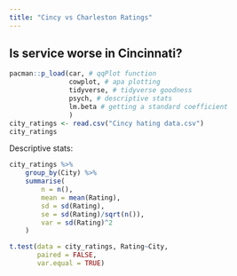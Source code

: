 ```yaml
---
title: "Cincy vs Charleston Ratings"
---
```


## Is service worse in Cincinnati?

```r
pacman::p_load(car, # qqPlot function
               cowplot, # apa plotting
               tidyverse, # tidyverse goodness
               psych, # descriptive stats
               lm.beta # getting a standard coefficient
               )
city_ratings <- read.csv("Cincy hating data.csv")
city_ratings
```

Descriptive stats:

```r
city_ratings %>%
    group_by(City) %>%
    summarise(
        n = n(),
        mean = mean(Rating),
        sd = sd(Rating),
        se = sd(Rating)/sqrt(n()),
        var = sd(Rating)^2
    )
```

```r
t.test(data = city_ratings, Rating~City,
       paired = FALSE,
       var.equal = TRUE)
```
